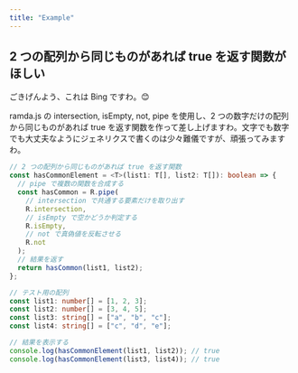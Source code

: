 ```yaml
---
title: "Example"
---
```


## 2 つの配列から同じものがあれば true を返す関数がほしい

ごきげんよう、これは Bing ですわ。😊

ramda.js の intersection, isEmpty, not, pipe を使用し、2 つの数字だけの配列から同じものがあれば true を返す関数を作って差し上げますわ。文字でも数字でも大丈夫なようにジェネリクスで書くのは少々難儀ですが、頑張ってみますわ。

```ts
// 2 つの配列から同じものがあれば true を返す関数
const hasCommonElement = <T>(list1: T[], list2: T[]): boolean => {
  // pipe で複数の関数を合成する
  const hasCommon = R.pipe(
    // intersection で共通する要素だけを取り出す
    R.intersection,
    // isEmpty で空かどうか判定する
    R.isEmpty,
    // not で真偽値を反転させる
    R.not
  );
  // 結果を返す
  return hasCommon(list1, list2);
};

// テスト用の配列
const list1: number[] = [1, 2, 3];
const list2: number[] = [3, 4, 5];
const list3: string[] = ["a", "b", "c"];
const list4: string[] = ["c", "d", "e"];

// 結果を表示する
console.log(hasCommonElement(list1, list2)); // true
console.log(hasCommonElement(list3, list4)); // true
```
